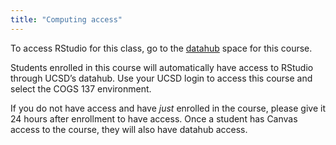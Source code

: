 ```yaml
---
title: "Computing access"
---
```


To access RStudio for this class, go to the [datahub](https://datahub.ucsd.edu/hub/spawn) space for this course.

Students enrolled in this course will automatically have access to RStudio through UCSD's datahub. Use your UCSD login to access this course and select the COGS 137 environment.

If you do not have access and have *just* enrolled in the course, please give it 24 hours after enrollment to have access. Once a student has Canvas access to the course, they will also have datahub access.
